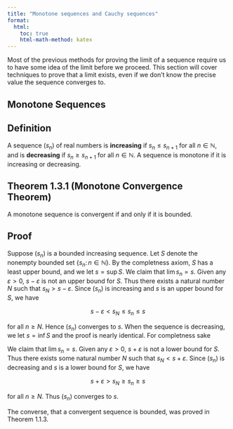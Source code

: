 ```yaml
---
title: "Monotone sequences and Cauchy sequences"
format:
  html:
    toc: true
    html-math-method: katex
---
```


Most of the previous methods for proving the limit of a sequence require us to have some idea of the limit before we proceed. This section will cover techniques to prove that a limit exists, even if we don't know the precise value the sequence converges to. 

## Monotone Sequences

::: {.callout-note icon="false"}
## Definition

A sequence $(s_n)$ of real numbers is [**increasing**]{.definition} if $s_n \leq s_{n+1}$ for all $n \in \mathbb{N}$, and is [**decreasing**]{.definition} if $s_n \geq s_{n+1}$ for all $n \in \mathbb{N}$. A sequence is monotone if it is increasing or decreasing.
:::

::: {.callout-note icon="false"}
## Theorem 1.3.1 (Monotone Convergence Theorem)

A monotone sequence is convergent if and only if it is bounded.
:::

::: {.callout-note icon="false" collapse="true"}
## Proof

Suppose $(s_n)$ is a bounded increasing sequence. Let $S$ denote the nonempty bounded set $\{s_n \colon n \in \mathbb{N}\}$. By the completness axiom, $S$ has a least upper bound, and we let $s = \sup S$. We claim that $\lim s_n = s$. Given any $\varepsilon > 0$, $s - \varepsilon$ is not an upper bound for $S$. Thus there exists a natural number $N$ such that $s_N > s - \varepsilon$. Since $(s_n)$ is increasing and $s$ is an upper bound for $S$, we have 

$$
s - \varepsilon < s_N \leq s_n \leq s
$$

for all $n \geq N$. Hence $(s_n)$ converges to $s$. When the sequence is decreasing, we let $s = \inf S$ and the proof is nearly identical. For completness sake

We claim that $\lim s_n = s$. Given any $\varepsilon > 0$, $s + \varepsilon$ is not a lower bound for $S$. Thus there exists some natural number $N$ such that $s_N < s + \varepsilon$. Since $(s_n)$ is decreasing and $s$ is a lower bound for $S$, we have

$$
s + \varepsilon > s_N \geq s_n \geq s
$$

for all $n \geq N$. Thus $(s_n)$ converges to $s$.

The converse, that a convergent sequence is bounded, was proved in Theorem $1.1.3$. 
:::



